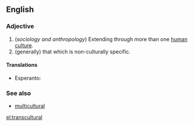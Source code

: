 ==English==

===Adjective===
{{head|en|adjective}}

# (''sociology and anthropology'') Extending through more than one [[human]] [[culture]].
# (generally) that which is non-culturally specific.

====Translations====
{{trans-top|extending through more than one human culture}}
{{trans-mid}}
{{trans-bottom}}

{{trans-top|that which is non-culturally specific}}
{{trans-mid}}
{{trans-bottom}}

{{checktrans-top}}
* Esperanto: {{t-check|eo|transkultura}}
{{trans-mid}}
{{trans-bottom}}

===See also===
* [[multicultural]]

[[el:transcultural]]